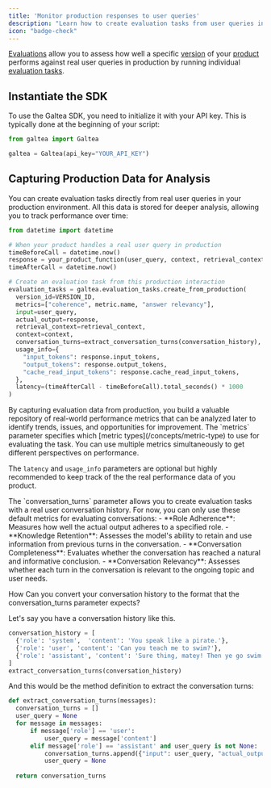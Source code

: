 ```yaml
---
title: 'Monitor production responses to user queries'
description: "Learn how to create evaluation tasks from user queries in production for deeper analysis"
icon: "badge-check"
---
```


[Evaluations](/concepts/product/evaluation) allow you to assess how well a specific [version](/concepts/product/version) of your [product](/concepts/product) performs against real user queries in production by running individual [evaluation tasks](/concepts/product/evaluation/task).

## Instantiate the SDK

To use the Galtea SDK, you need to initialize it with your API key. This is typically done at the beginning of your script:

  ```python
  from galtea import Galtea

  galtea = Galtea(api_key="YOUR_API_KEY")
  ```

## Capturing Production Data for Analysis

You can create evaluation tasks directly from real user queries in your production environment. All this data is stored for deeper analysis, allowing you to track performance over time:

```python
from datetime import datetime

# When your product handles a real user query in production
timeBeforeCall = datetime.now()
response = your_product_function(user_query, context, retrieval_context)
timeAfterCall = datetime.now()

# Create an evaluation task from this production interaction
evaluation_tasks = galtea.evaluation_tasks.create_from_production(
  version_id=VERSION_ID,
  metrics=["coherence", metric.name, "answer relevancy"],
  input=user_query,
  actual_output=response,
  retrieval_context=retrieval_context,
  context=context,
  conversation_turns=extract_conversation_turns(conversation_history),
  usage_info={
    "input_tokens": response.input_tokens,
    "output_tokens": response.output_tokens,
    "cache_read_input_tokens": response.cache_read_input_tokens,
  },
  latency=(timeAfterCall - timeBeforeCall).total_seconds() * 1000
)
```

<Info>
  By capturing evaluation data from production, you build a valuable repository of real-world performance metrics that can be analyzed later to identify trends, issues, and opportunities for improvement.
</Info>
<Note>
  The `metrics` parameter specifies which [metric types](/concepts/metric-type) to use for evaluating the task. You can use multiple metrics simultaneously to get different perspectives on performance.
  
  The `latency` and `usage_info` parameters are optional but highly recommended to keep track of the the real performance data of you product. 
</Note>

<Info>
  The `conversation_turns` parameter allows you to create evaluation tasks with a real user conversation history.
  For now, you can only use these default metrics for evaluating conversations:
    - **Role Adherence**: Measures how well the actual output adheres to a specified role.
    - **Knowledge Retention**: Assesses the model's ability to retain and use information from previous turns in the conversation.
    - **Conversation Completeness**: Evaluates whether the conversation has reached a natural and informative conclusion.
    - **Conversation Relevancy**: Assesses whether each turn in the conversation is relevant to the ongoing topic and user needs.

How Can you convert your conversation history to the format that the conversation_turns parameter expects?

Let's say you have a conversation history like this.
```python
conversation_history = [ 
  {'role': 'system',  'content': 'You speak like a pirate.'},
  {'role': 'user', 'content': 'Can you teach me to swim?'},
  {'role': 'assistant', 'content': 'Sure thing, matey! Then ye go swim with the shark.'}
]
extract_conversation_turns(conversation_history)
```

And this would be the method definition to extract the conversation turns:
```python
def extract_conversation_turns(messages):
  conversation_turns = []
  user_query = None
  for message in messages:
      if message['role'] == 'user':
          user_query = message['content']
      elif message['role'] == 'assistant' and user_query is not None:
          conversation_turns.append({"input": user_query, "actual_output":message['content']})
          user_query = None
  
  return conversation_turns
```
</Info>